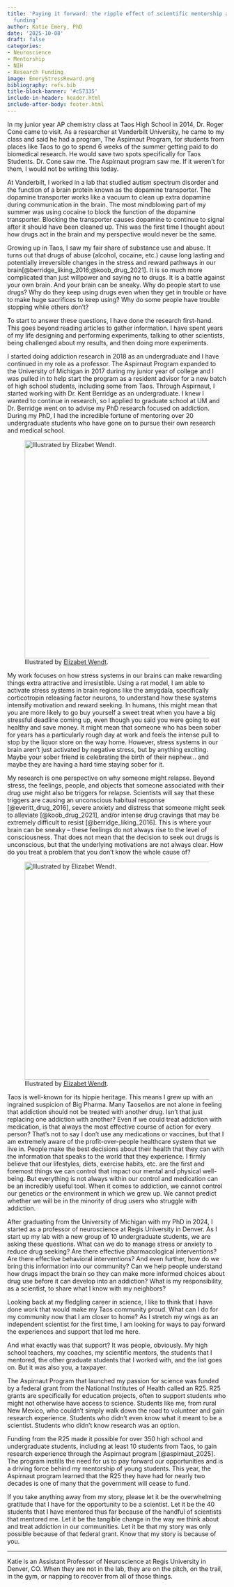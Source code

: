 ```yaml
---
title: 'Paying it forward: the ripple effect of scientific mentorship and federal
  funding'
author: Katie Emery, PhD
date: '2025-10-08'
draft: false
categories:
- Neuroscience
- Mentorship
- NIH
- Research Funding
image: EmeryStressReward.png
bibliography: refs.bib
title-block-banner: '#c57335'
include-in-header: header.html
include-after-body: footer.html
---
```



In my junior year AP chemistry class at Taos High School in 2014, Dr. Roger Cone came to visit. As a researcher at Vanderbilt University, he came to my class and said he had a program, The Aspirnaut Program, for students from places like Taos to go to spend 6 weeks of the summer getting paid to do biomedical research. He would save two spots specifically for Taos Students. Dr. Cone saw me. The Aspirnaut program saw me. If it weren't for them, I would not be writing this today.

At Vanderbilt, I worked in a lab that studied autism spectrum disorder and the function of a brain protein known as the dopamine transporter. The dopamine transporter works like a vacuum to clean up extra dopamine during communication in the brain. The most mindblowing part of my summer was using cocaine to block the function of the dopamine transporter. Blocking the transporter causes dopamine to continue to signal after it should have been cleaned up. This was the first time I thought about how drugs act in the brain and my perspective would never be the same.

Growing up in Taos, I saw my fair share of substance use and abuse. It turns out that drugs of abuse (alcohol, cocaine, etc.) cause long lasting and potentially irreversible changes in the stress and reward pathways in our brain[@berridge_liking_2016;@koob_drug_2021]. It is so much more complicated than just willpower and saying no to drugs. It is a battle against your own brain. And your brain can be sneaky. Why do people start to use drugs? Why do they keep using drugs even when they get in trouble or have to make huge sacrifices to keep using? Why do some people have trouble stopping while others don't?

To start to answer these questions, I have done the research first-hand. This goes beyond reading articles to gather information. I have spent years of my life designing and performing experiments, talking to other scientists, being challenged about my results, and then doing more experiments.

I started doing addiction research in 2018 as an undergraduate and I have continued in my role as a professor. The Aspirnaut Program expanded to the University of Michigan in 2017 during my junior year of college and I was pulled in to help start the program as a resident advisor for a new batch of high school students, including some from Taos. Through Aspirnaut, I started working with Dr. Kent Berridge as an undergraduate. I knew I wanted to continue in research, so I applied to graduate school at UM and Dr. Berridge went on to advise my PhD research focused on addiction. During my PhD, I had the incredible fortune of mentoring over 20 undergraduate students who have gone on to pursue their own research and medical school.

::: {.flex-container .align-center}
![Illustrated by <a href="https://www.linkedin.com/in/elizabet-w/">Elizabet Wendt</a>.](EmeryLegacy.png){width=500px}
:::

My work focuses on how stress systems in our brains can make rewarding things extra attractive and irresistible. Using a rat model, I am able to activate stress systems in brain regions like the amygdala, specifically corticotropin releasing factor neurons, to understand how these systems intensify motivation and reward seeking. In humans, this might mean that you are more likely to go buy yourself a sweet treat when you have a big stressful deadline coming up, even though you said you were going to eat healthy and save money. It might mean that someone who has been sober for years has a particularly rough day at work and feels the intense pull to stop by the liquor store on the way home. However, stress systems in our brain aren't just activated by negative stress, but by anything exciting. Maybe your sober friend is celebrating the birth of their nephew… and maybe they are having a hard time staying sober for it.

My research is one perspective on why someone might relapse. Beyond stress, the feelings, people, and objects that someone associated with their drug use might also be triggers for relapse. Scientists will say that these triggers are causing an unconscious habitual response [@everitt_drug_2016], severe anxiety and distress that someone might seek to alleviate [@koob_drug_2021], and/or intense drug cravings that may be extremely difficult to resist [@berridge_liking_2016]. This is where your brain can be sneaky  --  these feelings do not always rise to the level of consciousness. That does not mean that the decision to seek out drugs is unconscious, but that the underlying motivations are not always clear. How do you treat a problem that you don't know the whole cause of?

::: {.flex-container .align-center}
![Illustrated by <a href="https://www.linkedin.com/in/elizabet-w/">Elizabet Wendt</a>.](EmeryStressReward.png){width=500px}
:::

Taos is well-known for its hippie heritage. This means I grew up with an ingrained suspicion of Big Pharma. Many Taoseños are not alone in feeling that addiction should not be treated with another drug. Isn't that just replacing one addiction with another? Even if we could treat addiction with medication, is that always the most effective course of action for every person? That's not to say I don't use any medications or vaccines, but that I am extremely aware of the profit-over-people healthcare system that we live in. People make the best decisions about their health that they can with the information that speaks to the world that they experience. I firmly believe that our lifestyles, diets, exercise habits, etc. are the first and foremost things we can control that impact our mental and physical well-being. But everything is not always within our control and medication can be an incredibly useful tool. When it comes to addiction, we cannot control our genetics or the environment in which we grew up. We cannot predict whether we will be in the minority of drug users who struggle with addiction.

After graduating from the University of Michigan with my PhD in 2024, I started as a professor of neuroscience at Regis University in Denver. As I start up my lab with a new group of 10 undergraduate students, we are asking these questions. What can we do to manage stress or anxiety to reduce drug seeking? Are there effective pharmacological interventions? Are there effective behavioral interventions? And even further, how do we bring this information into our community? Can we help people understand how drugs impact the brain so they can make more informed choices about drug use before it can develop into an addiction? What is my responsibility, as a scientist, to share what I know with my neighbors?

Looking back at my fledgling career in science, I like to think that I have done work that would make my Taos community proud. What can I do for my community now that I am closer to home? As I stretch my wings as an independent scientist for the first time, I am looking for ways to pay forward the experiences and support that led me here.

And what exactly was that support? It was people, obviously. My high school teachers, my coaches, my scientific mentors, the students that I mentored, the other graduate students that I worked with, and the list goes on. But it was also you, a taxpayer.

The Aspirnaut Program that launched my passion for science was funded by a federal grant from the National Institutes of Health called an R25. R25 grants are specifically for education projects, often to support students who might not otherwise have access to science. Students like me, from rural New Mexico, who couldn't simply walk down the road to volunteer and gain research experience. Students who didn't even know what it meant to be a scientist. Students who didn't know research was an option.

Funding from the R25 made it possible for over 350 high school and undergraduate students, including at least 10 students from Taos, to gain research experience through the Aspirnaut program [@aspirnaut_2025]. The program instills the need for us to pay forward our opportunities and is a driving force behind my mentorship of young students. This year, the Aspirnaut program learned that the R25 they have had for nearly two decades is one of many that the government will cease to fund.

If you take anything away from my story, please let it be the overwhelming gratitude that I have for the opportunity to be a scientist. Let it be the 40 students that I have mentored thus far because of the handful of scientists that mentored me. Let it be the tangible change in the way we think about and treat addiction in our communities. Let it be that my story was only possible because of that federal grant. Know that my story is because of you.

<hr>

::: {.callout-warning title="About the author" style="" icon=false}
Katie is an Assistant Professor of Neuroscience at Regis University in Denver, CO. When they are not in the lab, they are on the pitch, on the trail, in the gym, or napping to recover from all of those things.
:::
